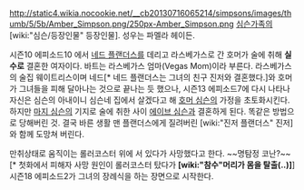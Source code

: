 http://static4.wikia.nocookie.net/__cb20130716065214/simpsons/images/thumb/5/5b/Amber_Simpson.png/250px-Amber_Simpson.png
[[심슨가족]]의 [wiki:"심슨/등장인물" 등장인물]. 성우는 파멜라 헤이든.

시즌10 에피소드10 에서 [[네드 플랜더스]]를 데리고 라스베가스로 간 호머가 술에 취해 '''실수로''' 결혼한 여자이다. 바트는 라스베가스 엄마(Vegas Mom)이라 부른다. 라스베가스의 술집 웨이트리스이며 네드[* 네드 플랜더스는 그녀의 친구 진저와 결혼했다.]와 호머가 그녀들을 피해 달아나는 것으로 끝나는 듯 했으나, 시즌13 에피소드7에 다시 나타나 자신은 심슨의 아내이니 심슨네 집에서 살겠다고 해 [[호머 심슨]]의 가정을 초토화시킨다.
하지만 [[마지 심슨]]의 기지로 술에 취한 사이 [[에이브 심슨]]과 결혼하게 된다. 똑같은 방법으로 당해버린 것. 결국 바른 생활 맨 플랜더스에게 질려버린 [wiki:"진저 플랜더스" 진저]와 함께 도망쳐 버린다.

만취상태로 움직이는 롤러코스터 위에 서 있다가{{{#gray ~~머리 절단(!!)으로~~}}} 사망했다고 한다. ~~명탐정 코난?~~[* 첫화에서 피해자 사망 원인이 롤러코스터 탔다가 '''[wiki:"참수"머리가 몸을 탈출(..)]'''] 시즌18 에피소드2가 그녀의 장례식을 하는 장면으로 시작한다.



